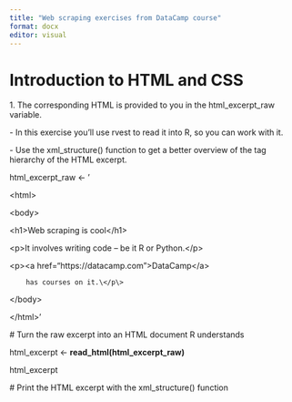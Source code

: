 ```yaml
---
title: "Web scraping exercises from DataCamp course"
format: docx
editor: visual
---
```


# Introduction to HTML and CSS

1\. The corresponding HTML is provided to you in the html_excerpt_raw variable.

\- In this exercise you'll use rvest to read it into R, so you can work with it.

\- Use the xml_structure() function to get a better overview of the tag hierarchy of the HTML excerpt.

html_excerpt_raw \<- '

\<html\>

\<body\>

\<h1\>Web scraping is cool\</h1\>

\<p\>It involves writing code -- be it R or Python.\</p\>

\<p\>\<a href="https://datacamp.com"\>DataCamp\</a\>

		has courses on it.\</p\>

\</body\>

\</html\>'

\# Turn the raw excerpt into an HTML document R understands

html_excerpt \<- **read_html(html_excerpt_raw)**

html_excerpt

\# Print the HTML excerpt with the xml_structure() function\
